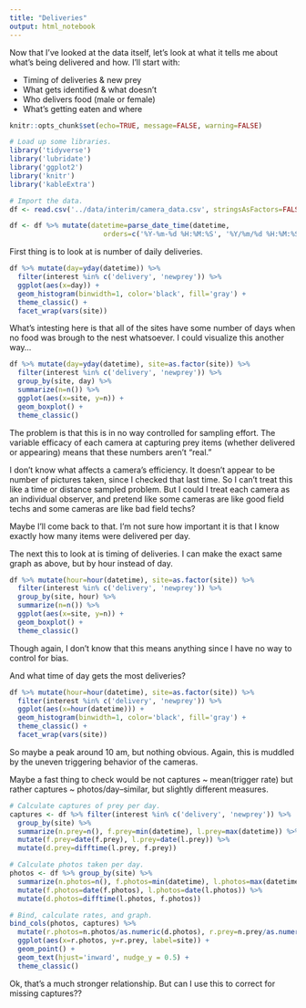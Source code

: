 ```yaml
---
title: "Deliveries"
output: html_notebook
---
```


Now that I've looked at the data itself, let's look at what it tells me about what's being delivered and how. I'll start with:

* Timing of deliveries & new prey
* What gets identified & what doesn't
* Who delivers food (male or female)
* What's getting eaten and where

```r
knitr::opts_chunk$set(echo=TRUE, message=FALSE, warning=FALSE)
```

```r
# Load up some libraries.
library('tidyverse')
library('lubridate')
library('ggplot2')
library('knitr')
library('kableExtra')

# Import the data.
df <- read.csv('../data/interim/camera_data.csv', stringsAsFactors=FALSE)

df <- df %>% mutate(datetime=parse_date_time(datetime, 
                       orders=c('%Y-%m-%d %H:%M:%S', '%Y/%m/%d %H:%M:%S')))
```

First thing is to look at is number of daily deliveries.

```r
df %>% mutate(day=yday(datetime)) %>%
  filter(interest %in% c('delivery', 'newprey')) %>%
  ggplot(aes(x=day)) +
  geom_histogram(binwidth=1, color='black', fill='gray') +
  theme_classic() +
  facet_wrap(vars(site))
```

What's intesting here is that all of the sites have some number of days when no food was brough to the nest whatsoever. I could visualize this another way...

```r
df %>% mutate(day=yday(datetime), site=as.factor(site)) %>%
  filter(interest %in% c('delivery', 'newprey')) %>%
  group_by(site, day) %>%
  summarize(n=n()) %>%
  ggplot(aes(x=site, y=n)) +
  geom_boxplot() +
  theme_classic()
```

The problem is that this is in no way controlled for sampling effort. The variable efficacy of each camera at capturing prey items (whether delivered or appearing) means that these numbers aren't "real."

I don't know what affects a camera's efficiency. It doesn't appear to be number of pictures taken, since I checked that last time. So I can't treat this like a time or distance sampled problem. But I could I treat each camera as an individual observer, and pretend like some cameras are like good field techs and some cameras are like bad field techs?

Maybe I'll come back to that. I'm not sure how important it is that I know exactly how many items were delivered per day.

The next this to look at is timing of deliveries. I can make the exact same graph as above, but by hour instead of day.

```r
df %>% mutate(hour=hour(datetime), site=as.factor(site)) %>%
  filter(interest %in% c('delivery', 'newprey')) %>%
  group_by(site, hour) %>%
  summarize(n=n()) %>%
  ggplot(aes(x=site, y=n)) +
  geom_boxplot() +
  theme_classic()
```

Though again, I don't know that this means anything since I have no way to control for bias.

And what time of day gets the most deliveries?

```r
df %>% mutate(hour=hour(datetime), site=as.factor(site)) %>%
  filter(interest %in% c('delivery', 'newprey')) %>%
  ggplot(aes(x=hour(datetime))) +
  geom_histogram(binwidth=1, color='black', fill='gray') +
  theme_classic() +
  facet_wrap(vars(site))
```

So maybe a peak around 10 am, but nothing obvious. Again, this is muddled by the uneven triggering behavior of the cameras.

Maybe a fast thing to check would be not captures ~ mean(trigger rate) but rather captures ~ photos/day--similar, but slightly different measures.

```r
# Calculate captures of prey per day.
captures <- df %>% filter(interest %in% c('delivery', 'newprey')) %>%
  group_by(site) %>%
  summarize(n.prey=n(), f.prey=min(datetime), l.prey=max(datetime)) %>%
  mutate(f.prey=date(f.prey), l.prey=date(l.prey)) %>%
  mutate(d.prey=difftime(l.prey, f.prey))

# Calculate photos taken per day.
photos <- df %>% group_by(site) %>%
  summarize(n.photos=n(), f.photos=min(datetime), l.photos=max(datetime)) %>%
  mutate(f.photos=date(f.photos), l.photos=date(l.photos)) %>%
  mutate(d.photos=difftime(l.photos, f.photos))

# Bind, calculate rates, and graph.
bind_cols(photos, captures) %>%
  mutate(r.photos=n.photos/as.numeric(d.photos), r.prey=n.prey/as.numeric(d.prey)) %>%
  ggplot(aes(x=r.photos, y=r.prey, label=site)) +
  geom_point() +
  geom_text(hjust='inward', nudge_y = 0.5) +
  theme_classic()
```

Ok, that's a much stronger relationship. But can I use this to correct for missing captures??